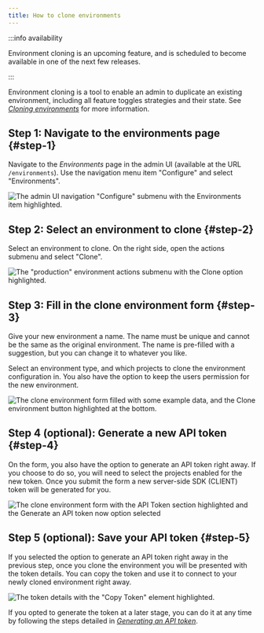 ```yaml
---
title: How to clone environments
---
```


:::info availability

Environment cloning is an upcoming feature, and is scheduled to become available in one of the next few releases.

:::

Environment cloning is a tool to enable an admin to duplicate an existing environment, including all feature toggles strategies and their state. See [_Cloning environments_](../user_guide/environments#cloning-environments) for more information.

## Step 1: Navigate to the environments page {#step-1}

Navigate to the _Environments_ page in the admin UI (available at the URL `/environments`). Use the navigation menu item "Configure" and select "Environments".

![The admin UI navigation "Configure" submenu with the Environments item highlighted.](/img/clone-environment-1.png)

## Step 2: Select an environment to clone {#step-2}

Select an environment to clone. On the right side, open the actions submenu and select "Clone".

![The "production" environment actions submenu with the Clone option highlighted.](/img/clone-environment-2.png)

## Step 3: Fill in the clone environment form {#step-3}

Give your new environment a name. The name must be unique and cannot be the same as the original environment. The name is pre-filled with a suggestion, but you can change it to whatever you like.

Select an environment type, and which projects to clone the environment configuration in. You also have the option to keep the users permission for the new environment.

![The clone environment form filled with some example data, and the Clone environment button highlighted at the bottom.](/img/clone-environment-3.png)

## Step 4 (optional): Generate a new API token {#step-4}

On the form, you also have the option to generate an API token right away. If you choose to do so, you will need to select the projects enabled for the new token. Once you submit the form a new server-side SDK (CLIENT) token will be generated for you.

![The clone environment form with the API Token section highlighted and the Generate an API token now option selected](/img/clone-environment-4.png)

## Step 5 (optional): Save your API token {#step-5}

If you selected the option to generate an API token right away in the previous step, once you clone the environment you will be presented with the token details. You can copy the token and use it to connect to your newly cloned environment right away.

![The token details with the "Copy Token" element highlighted.](/img/clone-environment-5.png)

If you opted to generate the token at a later stage, you can do it at any time by following the steps detailed in [_Generating an API token_](../user_guide/api-token).
